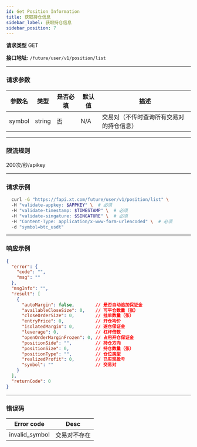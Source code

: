 ```yaml
---
id: Get Position Information
title: 获取持仓信息
sidebar_label: 获取持仓信息
sidebar_position: 7
---
```


**请求类型** GET

**接口地址:** `/future/user/v1/position/list`

---

### 请求参数

| 参数名  | 类型   | 是否必填 | 默认值 | 描述                                     |
| ------- | ------ | -------- | ------ | ---------------------------------------- |
| symbol  | string | 否       | N/A    | 交易对（不传时查询所有交易对的持仓信息） |

---

### 限流规则

200次/秒/apikey

---

### 请求示例
```bash
  curl -G "https://fapi.xt.com/future/user/v1/position/list" \ 
  -H "validate-appkey: $APPKEY" \  # 必须
  -H "validate-timestamp: $TIMESTAMP" \  # 必须
  -H "validate-singature: $SINGATURE" \  # 必须
  -H "Content-Type: application/x-www-form-urlencoded" \  # 必须
  -d "symbol=btc_usdt"
```

---

### 响应示例

```json title="Response"
{
  "error": {
    "code": "",
    "msg": ""
  },
  "msgInfo": "",
  "result": [
    {
      "autoMargin": false,        // 是否自动追加保证金
      "availableCloseSize": 0,    // 可平仓数量（张）
      "closeOrderSize": 0,        // 挂单数量（张）
      "entryPrice": 0,            // 开仓均价
      "isolatedMargin": 0,        // 逐仓保证金
      "leverage": 0,              // 杠杆倍数
      "openOrderMarginFrozen": 0, // 占用开仓保证金
      "positionSide": "",         // 持仓方向
      "positionSize": 0,          // 持仓数量（张）
      "positionType": "",         // 仓位类型
      "realizedProfit": 0,        // 已实现盈亏
      "symbol": ""                // 交易对
    }
  ],
  "returnCode": 0
}
```

---

### 错误码

| **Error code**               | **Desc**                       |
| ---------------------------- | ------------------------------ |
| invalid_symbol               | 交易对不存在                         |


